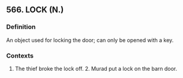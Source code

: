 ## 566. LOCK (N.)
### Definition
An object used for locking the door; can only be opened with a key.

### Contexts
1. The thief broke the lock off. 2. Murad put a lock on the barn door.

